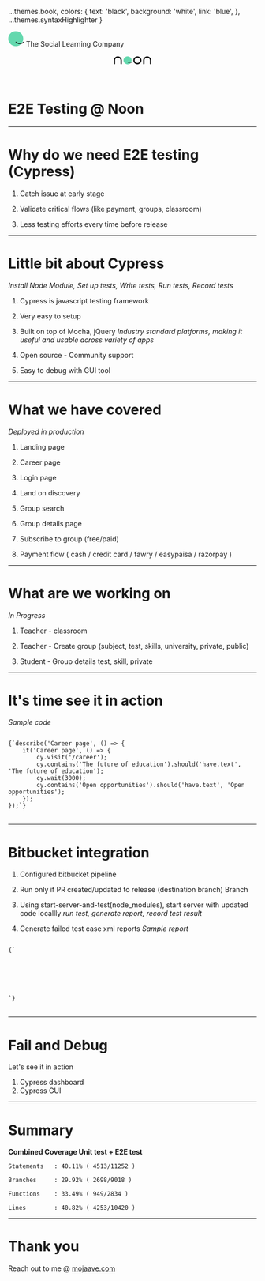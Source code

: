 
...themes.book,
colors: {
    text: 'black',
    background: 'white',
    link: 'blue',
},
...themes.syntaxHighlighter
}

<Footer>
<div style={{
        width: '95vw',
        height: '50px',
        display: 'flex',
        justifyContent: 'start',
        alignItems: 'center'
    }}>
    <svg version="1.1" xmlns="http://www.w3.org/2000/svg" aria-hidden="true" focusable="false" width="32px" height="32px" viewBox="0 0 128 128"><path d="M60.723 3C27.18 3 0 30.389 0 64.19s27.18 61.19 60.723 61.19 60.722-27.389 60.722-61.19S94.242 3 60.723 3z" fill="#64D8AE"></path><path d="M59.798 93.51c18.557 18.015 48.869 18.113 67.305 0 2.866-2.814-1.822-6.608-4.445-4.038-16.152 15.885-42.117 15.787-58.415 0-2.648-2.57-7.336 1.224-4.445 4.039z" fill="#151515"></path></svg>
    <span style={{ margin: "0 10px" }}>The Social Learning Company</span>
</div>
</Footer>

<Header>
<div
    style={{
        width: '95vw',
        height: '50px',
        display: 'flex',
        flex: 'row nowrap',
        justifyContent: 'end',
        alignContent: 'center'
    }}
    >
    <svg  version="1.1" xmlns="http://www.w3.org/2000/svg" aria-hidden="true" focusable="false" width="150px" height="50px" viewBox="0 0 140 64"><path d="M57.274 21.334c-5.859 0-10.606 4.7-10.606 10.5s4.747 10.5 10.606 10.5c5.858 0 10.605-4.7 10.605-10.5s-4.751-10.5-10.605-10.5z" fill="#64D8AE"></path><path d="M57.112 36.865c3.241 3.091 8.535 3.108 11.755 0 .5-.483-.318-1.134-.776-.693-2.821 2.726-7.356 2.71-10.203 0-.462-.44-1.28.21-.776.693z" fill="#151515"></path><path d="M82.73 21.334c-5.858 0-10.605 4.7-10.605 10.5s4.747 10.5 10.606 10.5c5.858 0 10.605-4.7 10.605-10.5s-4.751-10.5-10.605-10.5zm0 17.5c-3.902 0-7.071-3.132-7.071-7 0-3.869 3.165-7.002 7.072-7.002 3.903 0 7.071 3.133 7.071 7.002 0 3.868-3.169 7-7.071 7zm-50.914-17.5c-5.858 0-10.605 4.7-10.605 10.5v9.24c0 .462.382.84.848.84h1.837a.847.847 0 00.848-.84v-9.24c0-3.864 3.165-7.002 7.072-7.002 3.903 0 7.072 3.133 7.072 7.002v9.24c0 .462.382.84.848.84h1.837a.847.847 0 00.849-.84v-9.24c0-5.8-4.747-10.5-10.606-10.5zm76.368 0c-5.859 0-10.606 4.7-10.606 10.5v9.24c0 .462.382.84.849.84h1.837a.847.847 0 00.848-.84v-9.24c0-3.864 3.165-7.002 7.072-7.002 3.902 0 7.071 3.133 7.071 7.002v9.24c0 .462.382.84.849.84h1.837a.847.847 0 00.848-.84v-9.24c0-5.8-4.747-10.5-10.605-10.5z" fill="#141414"></path></svg>
</div>
</Header>

<div style={{
    width: '95vw',
    height: '100%',
    display: 'flex',
    flex: 'column nowrap',
    justifyContent: 'center',
    alignContent: 'center'
}}>
<h1 style={{
    alignSelf: 'center'
}}>
    E2E Testing @ Noon
</h1>  
</div>

<!-- <div style={{ margin: "40px 0"}}>
    Hi, I am Mahipat Jadav
    <p style={{ margin: 0 }}>
        Softwar Engineer @ <b>Noon Academy, Bangalore</b>
    </p>
    <br />
    <p>
            Reach out to me @ <a style={{ color: 'lighgray' }} href="https://mojaave.com">mojaave.com</a>
    </p>
</div> -->
---

# Why do we need E2E testing (Cypress)

<Steps>

1. Catch issue at early stage

2. Validate critical flows (like payment, groups, classroom)

3. Less testing efforts every time before release

</Steps>

---

# Little bit about Cypress
<i>Install Node Module, Set up tests, Write tests, Run tests, Record tests</i>
<Steps>

1.  Cypress is javascript testing framework

2.  Very easy to setup

3.  Built on top of Mocha, jQuery 
<i>Industry standard platforms, making it useful and usable across variety of apps</i>

4.  Open source - Community support

5.  Easy to debug with GUI tool

</Steps>

---

# What we have covered
<i>Deployed in production</i>
<Steps>

1.  Landing page

2.  Career page

3.  Login page

4.  Land on discovery

5.  Group search

6.  Group details page

7.  Subscribe to group (free/paid)

8.  Payment flow ( cash / credit card / fawry / easypaisa / razorpay )

</Steps>

---

# What are we working on
<i>In Progress</i>
<Steps>

1.  Teacher - classroom

2.  Teacher - Create group (subject, test, skills, university, private, public)

2.  Student - Group details test, skill, private

</Steps>

---

# It's time see it in action

<i>Sample code</i>
<pre style={{ background: 'black', color: 'white', padding: '20px', whiteSpace: 'pre-wrap' }}>
<code>
{`describe('Career page', () => {
    it('Career page', () => {
        cy.visit('/career');
        cy.contains('The future of education').should('have.text', 'The future of education');
        cy.wait(3000);
        cy.contains('Open opportunities').should('have.text', 'Open opportunities');
    });
});`}
</code>
</pre>

--- 

# Bitbucket integration

<Steps>

1. Configured bitbucket pipeline

2. Run only if PR created/updated to release (destination branch) Branch

3. Using start-server-and-test(node_modules), start server with updated code locallly
    <i>run test, generate report, record test result</i>

4. Generate failed test case xml reports
<i>Sample report</i>
<pre>
<code>
{`<testsuites name="Mocha Tests" time="7.8170" tests="1" failures="0">
    <testsuite name="Root Suite" timestamp="2021-06-18T03:59:58" tests="0" file="cypress/integration/career.spec.js" time="0.0000" failures="0">
    </testsuite>
    <testsuite name="Career page" timestamp="2021-06-18T03:59:58" tests="1" time="7.8170" failures="0">
        <testcase name="Career page Career page" time="7.8170" classname="Career page">
        </testcase>
    </testsuite>
</testsuites>`}
</code>
</pre>

</Steps>

---

# Fail and Debug

Let's see it in action

1. Cypress dashboard
2. Cypress GUI

---

# Summary

**Combined Coverage Unit test + E2E test**

<div>

    Statements   : 40.11% ( 4513/11252 )

    Branches     : 29.92% ( 2698/9018 )

    Functions    : 33.49% ( 949/2834 )

    Lines        : 40.82% ( 4253/10420 )

</div>

---

# Thank you

<p>
    Reach out to me @ <a style={{ color: 'lighgray' }} href="https://mojaave.com">mojaave.com</a>
</p>
